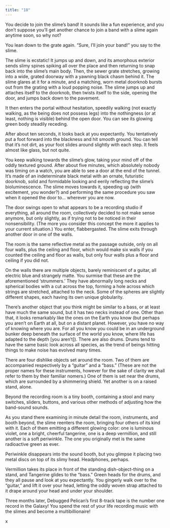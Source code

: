 ```yaml
---
title: "18"
---
```


You decide to join the slime’s band! It sounds like a fun experience, and you don’t suppose you’ll get another chance to join a band with a slime again anytime soon, so why not?

You lean down to the grate again. “Sure, I’ll join your band!” you say to the slime.

The slime is ecstatic! It jumps up and down, and its amorphous exterior sends slimy spines spiking all over the place and then returning to snap back into the slime’s main body. Then, the sewer grate stretches, growing into a wide, grated doorway with a yawning black chasm behind it. The slime glares at it for a minute, and a matching, worn metal doorknob bursts out from the grating with a loud popping noise. The slime jumps up and attaches itself to the doorknob, then twists itself to the side, opening the door, and jumps back down to the pavement. 

It then enters the portal without hesitation, speedily walking (not exactly walking, as the being does not possess legs) into the nothingness (or at least, nothing is visible) behind the open door. You can see its glowing green body steadily receding.

 After about ten seconds, it looks back at you expectantly. You tentatively put a foot forward into the blackness and hit smooth ground. You can tell that it’s not dirt, as your foot slides around slightly with each step. It feels almost like glass, but not quite. 

You keep walking towards the slime’s glow, taking your mind off of the oddly textured ground. After about five minutes, which absolutely nobody was timing on a watch, you are able to see a door at the end of the tunnel. It’s made of an indeterminate black metal with an ornate, futuristic doorknob, solid and formidable looking and eerily reflecting the slime’s bioluminescence. The slime moves towards it, speeding up (with excitement, you wonder?) and performing the same procedure you saw when it opened the door to… wherever you are now. 

The door swings open to what appears to be a recording studio if everything, all around the room, collectively decided to not make sense anymore, but only slightly, as if trying not to be noticed in their nonsensibility. (The more you consider this concept the more it applies to your current situation.) You enter, flabbergasted. The slime exits through another door in one of the walls.

The room is the same reflective metal as the passage outside, only on all four walls, plus the ceiling and floor, which would make six walls if you counted the ceiling and floor as walls, but only four walls plus a floor and ceiling if you did not.

On the walls there are multiple objects, barely reminiscent of a guitar, all electric blue and strangely matte. You surmise that these are the aforementioned ‘strummers.’ They have abnormally long necks and spherical bodies with a cut across the top, forming a hole across which strings are stretched, attached to the neck. Some of the spheres are slightly different shapes, each having its own unique globularity.

 There’s another object that you think might be similar to a bass, or at least have much the same sound, but it has two necks instead of one. Other than that, it looks remarkably like the ones on the Earth you know (but perhaps you aren’t on Earth at all, but on a distant planet. However, you have no way of knowing where you are. For all you know you could be in an underground bunker deep beneath the surface of the world you know, where life has adapted to the depth [you aren’t]). There are also drums. Drums tend to have the same basic look across all species, as the trend of beings hitting things to make noise has evolved many times. 

There are four dishlike objects set around the room. Two of them are accompanied respectively by a “guitar” and a “bass.” (These are not the proper names for these instruments, however for the sake of clarity we shall refer to them by their familiar nomers.) One of them is set near the drums, which are surrounded by a shimmering shield. Yet another is on a raised stand, alone. 

Beyond the recording room is a tiny booth, containing a stool and many switches, sliders, buttons, and various other methods of adjusting how the band-sound sounds.

As you stand there examining in minute detail the room, instruments, and booth beyond, the slime reenters the room, bringing four others of its kind with it. Each of them emitting a different glowing color: one is luminous violet, one a bright, cheerful tangerine, one is a deep vermillion, and still another is a soft periwinkle. The one you originally met is the same radioactive green as ever.

Periwinkle disappears into the sound booth, but you glimpse it placing two metal discs on top of its slimy head. Headphones, perhaps.

Vermillion takes its place in front of the standing dish-object-thing on a stand, and Tangerine glides to the “bass.” Green heads for the drums, and they all pause and look at you expectantly. You gingerly walk over to the “guitar,” and lift it over your head, letting the oddly woven strap attached to it drape around your head and under your shoulder.

Three months later, Debugged Pelican’s first 8-track tape is the number one record in the Galaxy! You spend the rest of your life recording music with the slimes and become a multibillionaire!  

x
